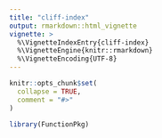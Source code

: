```yaml
---
title: "cliff-index"
output: rmarkdown::html_vignette
vignette: >
  %\VignetteIndexEntry{cliff-index}
  %\VignetteEngine{knitr::rmarkdown}
  %\VignetteEncoding{UTF-8}
---
```


```r
knitr::opts_chunk$set(
  collapse = TRUE,
  comment = "#>"
)
```

```r
library(FunctionPkg)
```

